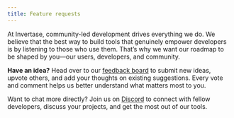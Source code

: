 ```yaml
---
title: Feature requests
---
```


At Invertase, community-led development drives everything we do. We believe that the best way to build tools that genuinely empower developers is by listening to those who use them. That’s why we want our roadmap to be shaped by you—our users, developers, and community.


**Have an idea?** Head over to our [feedback board](https://invertase.canny.io/globe) to submit new ideas, upvote others, and add your thoughts on existing suggestions. Every vote and comment helps us better understand what matters most to you.

Want to chat more directly? Join us on [Discord](https://invertase.link/globe-discord) to connect with fellow developers, discuss your projects, and get the most out of our tools.

